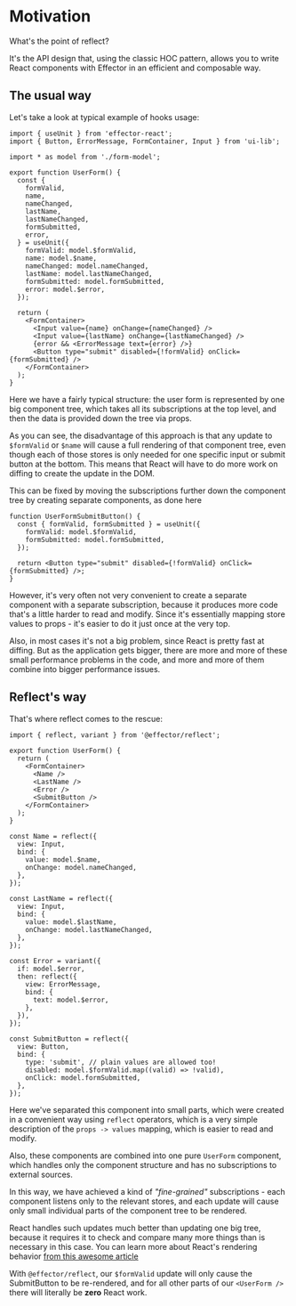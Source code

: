 # Motivation

What's the point of reflect?

It's the API design that, using the classic HOC pattern, allows you to write React components with Effector in an efficient and composable way.

## The usual way

Let's take a look at typical example of hooks usage:

```tsx
import { useUnit } from 'effector-react';
import { Button, ErrorMessage, FormContainer, Input } from 'ui-lib';

import * as model from './form-model';

export function UserForm() {
  const {
    formValid,
    name,
    nameChanged,
    lastName,
    lastNameChanged,
    formSubmitted,
    error,
  } = useUnit({
    formValid: model.$formValid,
    name: model.$name,
    nameChanged: model.nameChanged,
    lastName: model.lastNameChanged,
    formSubmitted: model.formSubmitted,
    error: model.$error,
  });

  return (
    <FormContainer>
      <Input value={name} onChange={nameChanged} />
      <Input value={lastName} onChange={lastNameChanged} />
      {error && <ErrorMessage text={error} />}
      <Button type="submit" disabled={!formValid} onClick={formSubmitted} />
    </FormContainer>
  );
}
```

Here we have a fairly typical structure: the user form is represented by one big component tree, which takes all its subscriptions at the top level, and then the data is provided down the tree via props.

As you can see, the disadvantage of this approach is that any update to `$formValid` or `$name` will cause a full rendering of that component tree, even though each of those stores is only needed for one specific input or submit button at the bottom. This means that React will have to do more work on diffing to create the update in the DOM.

This can be fixed by moving the subscriptions further down the component tree by creating separate components, as done here

```tsx
function UserFormSubmitButton() {
  const { formValid, formSubmitted } = useUnit({
    formValid: model.$formValid,
    formSubmitted: model.formSubmitted,
  });

  return <Button type="submit" disabled={!formValid} onClick={formSubmitted} />;
}
```

However, it's very often not very convenient to create a separate component with a separate subscription, because it produces more code that's a little harder to read and modify. Since it's essentially mapping store values to props - it's easier to do it just once at the very top.

Also, in most cases it's not a big problem, since React is pretty fast at diffing. But as the application gets bigger, there are more and more of these small performance problems in the code, and more and more of them combine into bigger performance issues.

## Reflect's way

That's where reflect comes to the rescue:

```tsx
import { reflect, variant } from '@effector/reflect';

export function UserForm() {
  return (
    <FormContainer>
      <Name />
      <LastName />
      <Error />
      <SubmitButton />
    </FormContainer>
  );
}

const Name = reflect({
  view: Input,
  bind: {
    value: model.$name,
    onChange: model.nameChanged,
  },
});

const LastName = reflect({
  view: Input,
  bind: {
    value: model.$lastName,
    onChange: model.lastNameChanged,
  },
});

const Error = variant({
  if: model.$error,
  then: reflect({
    view: ErrorMessage,
    bind: {
      text: model.$error,
    },
  }),
});

const SubmitButton = reflect({
  view: Button,
  bind: {
    type: 'submit', // plain values are allowed too!
    disabled: model.$formValid.map((valid) => !valid),
    onClick: model.formSubmitted,
  },
});
```

Here we've separated this component into small parts, which were created in a convenient way using `reflect` operators, which is a very simple description of the `props -> values` mapping, which is easier to read and modify.

Also, these components are combined into one pure `UserForm` component, which handles only the component structure and has no subscriptions to external sources.

In this way, we have achieved a kind of _"fine-grained"_ subscriptions - each component listens only to the relevant stores, and each update will cause only small individual parts of the component tree to be rendered.

React handles such updates much better than updating one big tree, because it requires it to check and compare many more things than is necessary in this case. You can learn more about React's rendering behavior [from this awesome article](https://blog.isquaredsoftware.com/2020/05/blogged-answers-a-mostly-complete-guide-to-react-rendering-behavior/)

With `@effector/reflect`, our `$formValid` update will only cause the SubmitButton to be re-rendered, and for all other parts of our `<UserForm />` there will literally be **zero** React work.

